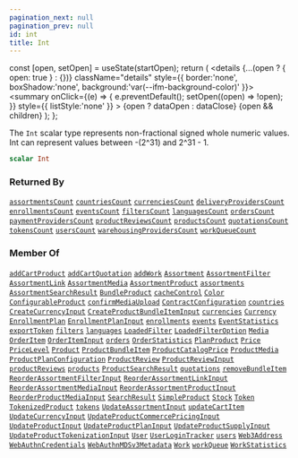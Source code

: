 ```yaml
---
pagination_next: null
pagination_prev: null
id: int
title: Int
---
```









  const [open, setOpen] = useState(startOpen);
  return (
    <details {...(open ? { open: true } : {})} className="details" style={{ border:'none', boxShadow:'none', background:'var(--ifm-background-color)' }}>
      <summary
        onClick={(e) => {
          e.preventDefault();
          setOpen((open) => !open);
        }}
        style={{ listStyle:'none' }}
      >
      {open ? dataOpen : dataClose}
      </summary>
      {open && children}
    </details>
  );
};








The `Int` scalar type represents non-fractional signed whole numeric values. Int can represent values between -(2^31) and 2^31 - 1.


```graphql
scalar Int
```








### Returned By

[`assortmentsCount`](/schema/operations/queries/assortments-count.mdx)  <Badge class="badge badge--secondary" text="query"/><Bullet />[`countriesCount`](/schema/operations/queries/countries-count.mdx)  <Badge class="badge badge--secondary" text="query"/><Bullet />[`currenciesCount`](/schema/operations/queries/currencies-count.mdx)  <Badge class="badge badge--secondary" text="query"/><Bullet />[`deliveryProvidersCount`](/schema/operations/queries/delivery-providers-count.mdx)  <Badge class="badge badge--secondary" text="query"/><Bullet />[`enrollmentsCount`](/schema/operations/queries/enrollments-count.mdx)  <Badge class="badge badge--secondary" text="query"/><Bullet />[`eventsCount`](/schema/operations/queries/events-count.mdx)  <Badge class="badge badge--secondary" text="query"/><Bullet />[`filtersCount`](/schema/operations/queries/filters-count.mdx)  <Badge class="badge badge--secondary" text="query"/><Bullet />[`languagesCount`](/schema/operations/queries/languages-count.mdx)  <Badge class="badge badge--secondary" text="query"/><Bullet />[`ordersCount`](/schema/operations/queries/orders-count.mdx)  <Badge class="badge badge--secondary" text="query"/><Bullet />[`paymentProvidersCount`](/schema/operations/queries/payment-providers-count.mdx)  <Badge class="badge badge--secondary" text="query"/><Bullet />[`productReviewsCount`](/schema/operations/queries/product-reviews-count.mdx)  <Badge class="badge badge--secondary" text="query"/><Bullet />[`productsCount`](/schema/operations/queries/products-count.mdx)  <Badge class="badge badge--secondary" text="query"/><Bullet />[`quotationsCount`](/schema/operations/queries/quotations-count.mdx)  <Badge class="badge badge--secondary" text="query"/><Bullet />[`tokensCount`](/schema/operations/queries/tokens-count.mdx)  <Badge class="badge badge--secondary" text="query"/><Bullet />[`usersCount`](/schema/operations/queries/users-count.mdx)  <Badge class="badge badge--secondary" text="query"/><Bullet />[`warehousingProvidersCount`](/schema/operations/queries/warehousing-providers-count.mdx)  <Badge class="badge badge--secondary" text="query"/><Bullet />[`workQueueCount`](/schema/operations/queries/work-queue-count.mdx)  <Badge class="badge badge--secondary" text="query"/>

### Member Of

[`addCartProduct`](/schema/operations/mutations/add-cart-product.mdx)  <Badge class="badge badge--secondary" text="mutation"/><Bullet />[`addCartQuotation`](/schema/operations/mutations/add-cart-quotation.mdx)  <Badge class="badge badge--secondary" text="mutation"/><Bullet />[`addWork`](/schema/operations/mutations/add-work.mdx)  <Badge class="badge badge--secondary" text="mutation"/><Bullet />[`Assortment`](/schema/types/objects/assortment.mdx)  <Badge class="badge badge--secondary" text="object"/><Bullet />[`AssortmentFilter`](/schema/types/objects/assortment-filter.mdx)  <Badge class="badge badge--secondary" text="object"/><Bullet />[`AssortmentLink`](/schema/types/objects/assortment-link.mdx)  <Badge class="badge badge--secondary" text="object"/><Bullet />[`AssortmentMedia`](/schema/types/objects/assortment-media.mdx)  <Badge class="badge badge--secondary" text="object"/><Bullet />[`AssortmentProduct`](/schema/types/objects/assortment-product.mdx)  <Badge class="badge badge--secondary" text="object"/><Bullet />[`assortments`](/schema/operations/queries/assortments.mdx)  <Badge class="badge badge--secondary" text="query"/><Bullet />[`AssortmentSearchResult`](/schema/types/objects/assortment-search-result.mdx)  <Badge class="badge badge--secondary" text="object"/><Bullet />[`BundleProduct`](/schema/types/objects/bundle-product.mdx)  <Badge class="badge badge--secondary" text="object"/><Bullet />[`cacheControl`](/schema/types/directives/cache-control.mdx)  <Badge class="badge badge--secondary" text="directive"/><Bullet />[`Color`](/schema/types/objects/color.mdx)  <Badge class="badge badge--secondary" text="object"/><Bullet />[`ConfigurableProduct`](/schema/types/objects/configurable-product.mdx)  <Badge class="badge badge--secondary" text="object"/><Bullet />[`confirmMediaUpload`](/schema/operations/mutations/confirm-media-upload.mdx)  <Badge class="badge badge--secondary" text="mutation"/><Bullet />[`ContractConfiguration`](/schema/types/objects/contract-configuration.mdx)  <Badge class="badge badge--secondary" text="object"/><Bullet />[`countries`](/schema/operations/queries/countries.mdx)  <Badge class="badge badge--secondary" text="query"/><Bullet />[`CreateCurrencyInput`](/schema/types/inputs/create-currency-input.mdx)  <Badge class="badge badge--secondary" text="input"/><Bullet />[`CreateProductBundleItemInput`](/schema/types/inputs/create-product-bundle-item-input.mdx)  <Badge class="badge badge--secondary" text="input"/><Bullet />[`currencies`](/schema/operations/queries/currencies.mdx)  <Badge class="badge badge--secondary" text="query"/><Bullet />[`Currency`](/schema/types/objects/currency.mdx)  <Badge class="badge badge--secondary" text="object"/><Bullet />[`EnrollmentPlan`](/schema/types/objects/enrollment-plan.mdx)  <Badge class="badge badge--secondary" text="object"/><Bullet />[`EnrollmentPlanInput`](/schema/types/inputs/enrollment-plan-input.mdx)  <Badge class="badge badge--secondary" text="input"/><Bullet />[`enrollments`](/schema/operations/queries/enrollments.mdx)  <Badge class="badge badge--secondary" text="query"/><Bullet />[`events`](/schema/operations/queries/events.mdx)  <Badge class="badge badge--secondary" text="query"/><Bullet />[`EventStatistics`](/schema/types/objects/event-statistics.mdx)  <Badge class="badge badge--secondary" text="object"/><Bullet />[`exportToken`](/schema/operations/mutations/export-token.mdx)  <Badge class="badge badge--secondary" text="mutation"/><Bullet />[`filters`](/schema/operations/queries/filters.mdx)  <Badge class="badge badge--secondary" text="query"/><Bullet />[`languages`](/schema/operations/queries/languages.mdx)  <Badge class="badge badge--secondary" text="query"/><Bullet />[`LoadedFilter`](/schema/types/objects/loaded-filter.mdx)  <Badge class="badge badge--secondary" text="object"/><Bullet />[`LoadedFilterOption`](/schema/types/objects/loaded-filter-option.mdx)  <Badge class="badge badge--secondary" text="object"/><Bullet />[`Media`](/schema/types/objects/media.mdx)  <Badge class="badge badge--secondary" text="object"/><Bullet />[`OrderItem`](/schema/types/objects/order-item.mdx)  <Badge class="badge badge--secondary" text="object"/><Bullet />[`OrderItemInput`](/schema/types/inputs/order-item-input.mdx)  <Badge class="badge badge--secondary" text="input"/><Bullet />[`orders`](/schema/operations/queries/orders.mdx)  <Badge class="badge badge--secondary" text="query"/><Bullet />[`OrderStatistics`](/schema/types/objects/order-statistics.mdx)  <Badge class="badge badge--secondary" text="object"/><Bullet />[`PlanProduct`](/schema/types/objects/plan-product.mdx)  <Badge class="badge badge--secondary" text="object"/><Bullet />[`Price`](/schema/types/objects/price.mdx)  <Badge class="badge badge--secondary" text="object"/><Bullet />[`PriceLevel`](/schema/types/objects/price-level.mdx)  <Badge class="badge badge--secondary" text="object"/><Bullet />[`Product`](/schema/types/interfaces/product.mdx)  <Badge class="badge badge--secondary" text="interface"/><Bullet />[`ProductBundleItem`](/schema/types/objects/product-bundle-item.mdx)  <Badge class="badge badge--secondary" text="object"/><Bullet />[`ProductCatalogPrice`](/schema/types/objects/product-catalog-price.mdx)  <Badge class="badge badge--secondary" text="object"/><Bullet />[`ProductMedia`](/schema/types/objects/product-media.mdx)  <Badge class="badge badge--secondary" text="object"/><Bullet />[`ProductPlanConfiguration`](/schema/types/objects/product-plan-configuration.mdx)  <Badge class="badge badge--secondary" text="object"/><Bullet />[`ProductReview`](/schema/types/objects/product-review.mdx)  <Badge class="badge badge--secondary" text="object"/><Bullet />[`ProductReviewInput`](/schema/types/inputs/product-review-input.mdx)  <Badge class="badge badge--secondary" text="input"/><Bullet />[`productReviews`](/schema/operations/queries/product-reviews.mdx)  <Badge class="badge badge--secondary" text="query"/><Bullet />[`products`](/schema/operations/queries/products.mdx)  <Badge class="badge badge--secondary" text="query"/><Bullet />[`ProductSearchResult`](/schema/types/objects/product-search-result.mdx)  <Badge class="badge badge--secondary" text="object"/><Bullet />[`quotations`](/schema/operations/queries/quotations.mdx)  <Badge class="badge badge--secondary" text="query"/><Bullet />[`removeBundleItem`](/schema/operations/mutations/remove-bundle-item.mdx)  <Badge class="badge badge--secondary" text="mutation"/><Bullet />[`ReorderAssortmentFilterInput`](/schema/types/inputs/reorder-assortment-filter-input.mdx)  <Badge class="badge badge--secondary" text="input"/><Bullet />[`ReorderAssortmentLinkInput`](/schema/types/inputs/reorder-assortment-link-input.mdx)  <Badge class="badge badge--secondary" text="input"/><Bullet />[`ReorderAssortmentMediaInput`](/schema/types/inputs/reorder-assortment-media-input.mdx)  <Badge class="badge badge--secondary" text="input"/><Bullet />[`ReorderAssortmentProductInput`](/schema/types/inputs/reorder-assortment-product-input.mdx)  <Badge class="badge badge--secondary" text="input"/><Bullet />[`ReorderProductMediaInput`](/schema/types/inputs/reorder-product-media-input.mdx)  <Badge class="badge badge--secondary" text="input"/><Bullet />[`SearchResult`](/schema/types/objects/search-result.mdx)  <Badge class="badge badge--secondary" text="object"/><Bullet />[`SimpleProduct`](/schema/types/objects/simple-product.mdx)  <Badge class="badge badge--secondary" text="object"/><Bullet />[`Stock`](/schema/types/objects/stock.mdx)  <Badge class="badge badge--secondary" text="object"/><Bullet />[`Token`](/schema/types/objects/token.mdx)  <Badge class="badge badge--secondary" text="object"/><Bullet />[`TokenizedProduct`](/schema/types/objects/tokenized-product.mdx)  <Badge class="badge badge--secondary" text="object"/><Bullet />[`tokens`](/schema/operations/queries/tokens.mdx)  <Badge class="badge badge--secondary" text="query"/><Bullet />[`UpdateAssortmentInput`](/schema/types/inputs/update-assortment-input.mdx)  <Badge class="badge badge--secondary" text="input"/><Bullet />[`updateCartItem`](/schema/operations/mutations/update-cart-item.mdx)  <Badge class="badge badge--secondary" text="mutation"/><Bullet />[`UpdateCurrencyInput`](/schema/types/inputs/update-currency-input.mdx)  <Badge class="badge badge--secondary" text="input"/><Bullet />[`UpdateProductCommercePricingInput`](/schema/types/inputs/update-product-commerce-pricing-input.mdx)  <Badge class="badge badge--secondary" text="input"/><Bullet />[`UpdateProductInput`](/schema/types/inputs/update-product-input.mdx)  <Badge class="badge badge--secondary" text="input"/><Bullet />[`UpdateProductPlanInput`](/schema/types/inputs/update-product-plan-input.mdx)  <Badge class="badge badge--secondary" text="input"/><Bullet />[`UpdateProductSupplyInput`](/schema/types/inputs/update-product-supply-input.mdx)  <Badge class="badge badge--secondary" text="input"/><Bullet />[`UpdateProductTokenizationInput`](/schema/types/inputs/update-product-tokenization-input.mdx)  <Badge class="badge badge--secondary" text="input"/><Bullet />[`User`](/schema/types/objects/user.mdx)  <Badge class="badge badge--secondary" text="object"/><Bullet />[`UserLoginTracker`](/schema/types/objects/user-login-tracker.mdx)  <Badge class="badge badge--secondary" text="object"/><Bullet />[`users`](/schema/operations/queries/users.mdx)  <Badge class="badge badge--secondary" text="query"/><Bullet />[`Web3Address`](/schema/types/objects/web-3-address.mdx)  <Badge class="badge badge--secondary" text="object"/><Bullet />[`WebAuthnCredentials`](/schema/types/objects/web-authn-credentials.mdx)  <Badge class="badge badge--secondary" text="object"/><Bullet />[`WebAuthnMDSv3Metadata`](/schema/types/objects/web-authn-mdsv-3-metadata.mdx)  <Badge class="badge badge--secondary" text="object"/><Bullet />[`Work`](/schema/types/objects/work.mdx)  <Badge class="badge badge--secondary" text="object"/><Bullet />[`workQueue`](/schema/operations/queries/work-queue.mdx)  <Badge class="badge badge--secondary" text="query"/><Bullet />[`WorkStatistics`](/schema/types/objects/work-statistics.mdx)  <Badge class="badge badge--secondary" text="object"/>

